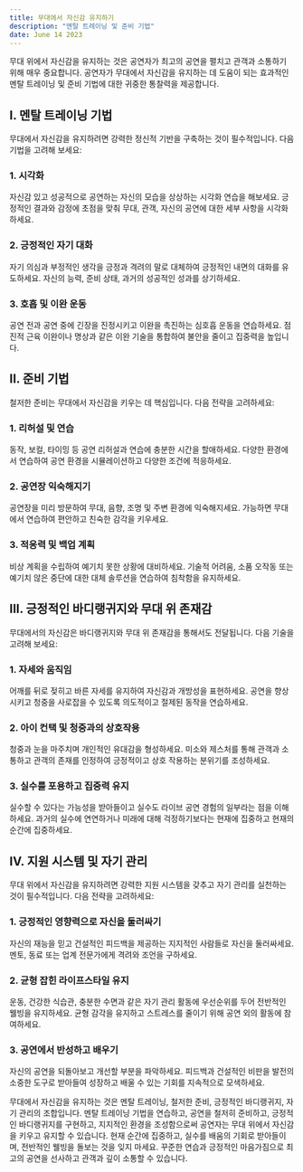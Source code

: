 ```yaml
---
title: 무대에서 자신감 유지하기
description: "멘탈 트레이닝 및 준비 기법"
date: June 14 2023
---
```



무대 위에서 자신감을 유지하는 것은 공연자가 최고의 공연을 펼치고 관객과 소통하기 위해 매우 중요합니다. 
공연자가 무대에서 자신감을 유지하는 데 도움이 되는 효과적인 멘탈 트레이닝 및 준비 기법에 대한 귀중한 통찰력을 제공합니다.

## I. 멘탈 트레이닝 기법
무대에서 자신감을 유지하려면 강력한 정신적 기반을 구축하는 것이 필수적입니다. 다음 기법을 고려해 보세요:

### 1. 시각화
자신감 있고 성공적으로 공연하는 자신의 모습을 상상하는 시각화 연습을 해보세요.
긍정적인 결과와 감정에 초점을 맞춰 무대, 관객, 자신의 공연에 대한 세부 사항을 시각화하세요.
### 2. 긍정적인 자기 대화
자기 의심과 부정적인 생각을 긍정과 격려의 말로 대체하여 긍정적인 내면의 대화를 유도하세요.
자신의 능력, 준비 상태, 과거의 성공적인 성과를 상기하세요.
### 3. 호흡 및 이완 운동
공연 전과 공연 중에 긴장을 진정시키고 이완을 촉진하는 심호흡 운동을 연습하세요.
점진적 근육 이완이나 명상과 같은 이완 기술을 통합하여 불안을 줄이고 집중력을 높입니다.
## II. 준비 기법
철저한 준비는 무대에서 자신감을 키우는 데 핵심입니다. 다음 전략을 고려하세요:

### 1. 리허설 및 연습
동작, 보컬, 타이밍 등 공연 리허설과 연습에 충분한 시간을 할애하세요.
다양한 환경에서 연습하여 공연 환경을 시뮬레이션하고 다양한 조건에 적응하세요.
### 2. 공연장 익숙해지기
공연장을 미리 방문하여 무대, 음향, 조명 및 주변 환경에 익숙해지세요.
가능하면 무대에서 연습하여 편안하고 친숙한 감각을 키우세요.
### 3. 적응력 및 백업 계획
비상 계획을 수립하여 예기치 못한 상황에 대비하세요.
기술적 어려움, 소품 오작동 또는 예기치 않은 중단에 대한 대체 솔루션을 연습하여 침착함을 유지하세요.
## III. 긍정적인 바디랭귀지와 무대 위 존재감
무대에서의 자신감은 바디랭귀지와 무대 위 존재감을 통해서도 전달됩니다. 다음 기술을 고려해 보세요:

### 1. 자세와 움직임
어깨를 뒤로 젖히고 바른 자세를 유지하여 자신감과 개방성을 표현하세요.
공연을 향상시키고 청중을 사로잡을 수 있도록 의도적이고 절제된 동작을 연습하세요.
### 2. 아이 컨택 및 청중과의 상호작용
청중과 눈을 마주치며 개인적인 유대감을 형성하세요.
미소와 제스처를 통해 관객과 소통하고 관객의 존재를 인정하여 긍정적이고 상호 작용하는 분위기를 조성하세요.
### 3. 실수를 포용하고 집중력 유지
실수할 수 있다는 가능성을 받아들이고 실수도 라이브 공연 경험의 일부라는 점을 이해하세요.
과거의 실수에 연연하거나 미래에 대해 걱정하기보다는 현재에 집중하고 현재의 순간에 집중하세요.
## IV. 지원 시스템 및 자기 관리
무대 위에서 자신감을 유지하려면 강력한 지원 시스템을 갖추고 자기 관리를 실천하는 것이 필수적입니다. 다음 전략을 고려하세요:

### 1. 긍정적인 영향력으로 자신을 둘러싸기
자신의 재능을 믿고 건설적인 피드백을 제공하는 지지적인 사람들로 자신을 둘러싸세요.
멘토, 동료 또는 업계 전문가에게 격려와 조언을 구하세요.
### 2. 균형 잡힌 라이프스타일 유지
운동, 건강한 식습관, 충분한 수면과 같은 자기 관리 활동에 우선순위를 두어 전반적인 웰빙을 유지하세요.
균형 감각을 유지하고 스트레스를 줄이기 위해 공연 외의 활동에 참여하세요.
### 3. 공연에서 반성하고 배우기
자신의 공연을 되돌아보고 개선할 부분을 파악하세요.
피드백과 건설적인 비판을 발전의 소중한 도구로 받아들여 성장하고 배울 수 있는 기회를 지속적으로 모색하세요.

무대에서 자신감을 유지하는 것은 멘탈 트레이닝, 철저한 준비, 긍정적인 바디랭귀지, 자기 관리의 조합입니다. 멘탈 트레이닝 기법을 연습하고, 공연을 철저히 준비하고, 긍정적인 바디랭귀지를 구현하고, 지지적인 환경을 조성함으로써 공연자는 무대 위에서 자신감을 키우고 유지할 수 있습니다. 현재 순간에 집중하고, 실수를 배움의 기회로 받아들이며, 전반적인 웰빙을 돌보는 것을 잊지 마세요. 꾸준한 연습과 긍정적인 마음가짐으로 최고의 공연을 선사하고 관객과 깊이 소통할 수 있습니다.